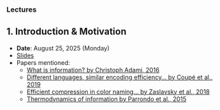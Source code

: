 

### Lectures

::: {.callout-important collapse="true" appearance="minimal"}
## 1. Introduction & Motivation
- **Date**: August 25, 2025 (Monday)
- [Slides](./files/slides/intro_lec.html){target="_blank"}
- Papers mentioned: 
    - [What is information? by Christoph Adami, 2016](https://doi.org/10.1098/rsta.2015.0230)
    - [Different languages, similar encoding efficiency... by Coupé et al., 2019](https://doi.org/10.1126/sciadv.aaw2594)
    - [Efficient compression in color naming... by Zaslavsky et al., 2018](https://doi.org/10.1073/pnas.1800521115)
    - [Thermodynamics of information by Parrondo et al., 2015](https://doi.org/10.1038/nphys3230)
:::
<!-- ::: {.callout-important collapse="true" appearance="minimal"}
## 2. Probability Theory I
- Notes
- References: Gardiner Chapter 2
:::
::: {.callout-important collapse="true" appearance="minimal"}
## 2. Probability Theory II
- Notes
- Textbook chapters
- [Random walk demonstration](https://prancer.physics.louisville.edu/modules/random_walks/index.html)

:::
::: {.callout-important collapse="true" appearance="minimal"}
## 3. Entropy
- Notes
- Textbook chapters
- Optional readings
:::
::: {.callout-important collapse="true" appearance="minimal"}
## 4. Relative Entropy
- Notes
- Textbook chapters
- Optional readings
:::
::: {.callout-important collapse="true" appearance="minimal"}
## 3. Mutual Information
- Notes
- Textbook chapters
- Optional readings
::: -->
